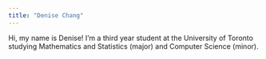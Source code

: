 ```yaml
---
title: "Denise Chang"
---
```


Hi, my name is Denise! I'm a third year student at the University of Toronto studying Mathematics and Statistics (major) and Computer Science (minor).
